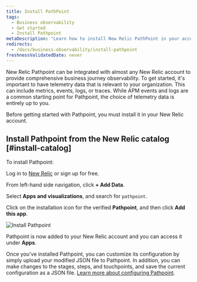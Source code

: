 ```yaml
---
title: Install PathPoint
tags:
  - Business observability
  - Get started
  - Install Pathpoint
metaDescription: "Learn how to install New Relic PathPoint in your account."
redirects: 
  - /docs/business-observability/install-pathpoint
freshnessValidatedDate: never
---
```



New Relic Pathpoint can be integrated with almost any New Relic account to provide comprehensive business journey observability. To get started, it's important to have telemetry data that is relevant to your organization. This can include metrics, events, logs, or traces. While APM events and logs are a common starting point for Pathpoint, the choice of telemetry data is entirely up to you. 

Before getting started with Pathpoint, you must install it in your New Relic account.

## Install Pathpoint from the New Relic catalog [#install-catalog]

To install Pathpoint:

<Steps>

<Step>

Log in to [New Relic](https://one.newrelic.com) or sign up for free.

<InlineSignup/>

</Step>

<Step>

From left-hand side navigation, click <DoNotTranslate>**+ Add Data**</DoNotTranslate>.

</Step>

<Step>

Select <DoNotTranslate>**Apps and visualizations**</DoNotTranslate>, and search for `pathpoint`.

</Step>

<Step>

Click on the installation icon for the verified <DoNotTranslate>**Pathpoint**</DoNotTranslate>, and then click <DoNotTranslate>**Add this app**</DoNotTranslate>.

<img
  title="Install Pathpoint"
  alt="Install Pathpoint"
  src={installPathpoint}
/>

Pathpoint is now added to your New Relic account and you can access it under <DoNotTranslate>**Apps**</DoNotTranslate>.
</Step>


</Steps>

Once you've installed Pathpoint, you can customize its configuration by simply upload your modified JSON file to Pathpoint. In addition, you can make changes to the stages, steps, and touchpoints, and save the current configuration as a JSON file. [Learn more about configuring Pathpoint](/docs/business-observability/configure-pathpoint/). 